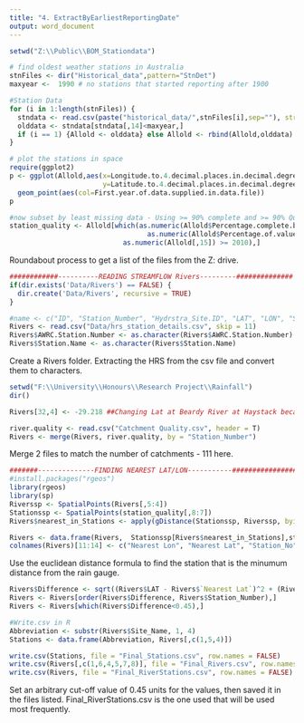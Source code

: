 ```yaml
---
title: "4. ExtractByEarliestReportingDate"
output: word_document
---
```


```r
setwd("Z:\\Public\\BOM_Stationdata")

# find oldest weather stations in Australia
stnFiles <- dir("Historical_data",pattern="StnDet")
maxyear <-  1990 # no stations that started reporting after 1900

#Station Data
for (i in 1:length(stnFiles)) {
  stndata <- read.csv(paste("historical_data/",stnFiles[i],sep=""), stringsAsFactors=FALSE)
  olddata <- stndata[stndata[,14]<maxyear,]
  if (i == 1) {Allold <- olddata} else Allold <- rbind(Allold,olddata)
}

# plot the stations in space
require(ggplot2)
p <- ggplot(Allold,aes(x=Longitude.to.4.decimal.places.in.decimal.degrees,
                       y=Latitude.to.4.decimal.places.in.decimal.degrees)) +
  geom_point(aes(col=First.year.of.data.supplied.in.data.file))
p

#now subset by least missing data - Using >= 90% complete and >= 90% Quality Y as an arbitrary benchmark
station_quality <- Allold[which(as.numeric(Allold$Percentage.complete.between.first.and.last.records) >= 90 &
                                  as.numeric(Allold$Percentage.of.values.with.quality.flag..Y.) >= 90 &
                            as.numeric(Allold[,15]) >= 2010),]
```

Roundabout process to get a list of the files from the Z: drive. 

```r
############----------READING STREAMFLOW Rivers---------##############
if(dir.exists('Data/Rivers') == FALSE) {
  dir.create('Data/Rivers', recursive = TRUE)  
}

#name <- c("ID", "Station_Number", "Hydrstra_Site.ID", "LAT", "LON", "Site_Name", "Jurisdiction")
Rivers <- read.csv("Data/hrs_station_details.csv", skip = 11)
Rivers$AWRC.Station.Number <- as.character(Rivers$AWRC.Station.Number)
Rivers$Station.Name <- as.character(Rivers$Station.Name)
```

Create a Rivers folder. Extracting the HRS from the csv file and convert them to characters.

```r
setwd("F:\\University\\Honours\\Research Project\\Rainfall")
dir()

Rivers[32,4] <- -29.218 ##Changing Lat at Beardy River at Haystack because it was at 312 which is wrong

river.quality <- read.csv("Catchment Quality.csv", header = T)
Rivers <- merge(Rivers, river.quality, by = "Station_Number")
```

Merge 2 files to match the number of catchments - 111 here. 

```r
#######--------------FINDING NEAREST LAT/LON-----------################
#install.packages("rgeos")
library(rgeos)
library(sp)
Riverssp <- SpatialPoints(Rivers[,5:4])
Stationssp <- SpatialPoints(station_quality[,8:7])
Rivers$nearest_in_Stations <- apply(gDistance(Stationssp, Riverssp, byid=TRUE), 1, which.min)

Rivers <- data.frame(Rivers,  Stationssp[Rivers$nearest_in_Stations],station_quality[Rivers$nearest_in_Stations,][c(2,4)])
colnames(Rivers)[11:14] <- c("Nearest Lon", "Nearest Lat", "Station_No", "Station_Name")
```

Use the euclidean distance formula to find the station that is the minumum distance from the rain gauge. 

```r
Rivers$Difference <- sqrt((Rivers$LAT - Rivers$`Nearest Lat`)^2 + (Rivers$LON - Rivers$`Nearest Lon`)^2)
Rivers <- Rivers[order(Rivers$Difference, Rivers$Station_Number),]
Rivers <- Rivers[which(Rivers$Difference<0.45),]

#Write.csv in R
Abbreviation <- substr(Rivers$Site_Name, 1, 4)
Stations <- data.frame(Abbreviation, Rivers[,c(1,5,4)])

write.csv(Stations, file = "Final_Stations.csv", row.names = FALSE)
write.csv(Rivers[,c(1,6,4,5,7,8)], file = "Final_Rivers.csv", row.names = FALSE)
write.csv(Rivers, file = "Final_RiverStations.csv", row.names = FALSE)
```

Set an arbitrary cut-off value of 0.45 units for the values, then saved it in the files listed. 
Final_RiverStations.csv is the one used that will be used most frequently. 